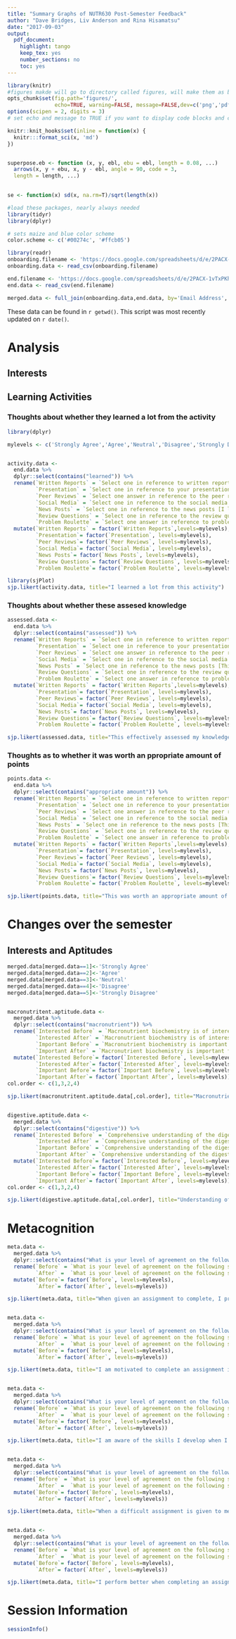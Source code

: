 ```yaml
---
title: "Summary Graphs of NUTR630 Post-Semester Feedback"
author: "Dave Bridges, Liv Anderson and Rina Hisamatsu"
date: "2017-09-03"
output:
  pdf_document:
    highlight: tango
    keep_tex: yes
    number_sections: no
    toc: yes
---
```


```r
library(knitr)
#figures makde will go to directory called figures, will make them as both png and pdf files 
opts_chunk$set(fig.path='figures/',
               echo=TRUE, warning=FALSE, message=FALSE,dev=c('png','pdf'))
options(scipen = 2, digits = 3)
# set echo and message to TRUE if you want to display code blocks and code output respectively

knitr::knit_hooks$set(inline = function(x) {
  knitr:::format_sci(x, 'md')
})


superpose.eb <- function (x, y, ebl, ebu = ebl, length = 0.08, ...)
  arrows(x, y + ebu, x, y - ebl, angle = 90, code = 3,
  length = length, ...)

  
se <- function(x) sd(x, na.rm=T)/sqrt(length(x))

#load these packages, nearly always needed
library(tidyr)
library(dplyr)

# sets maize and blue color scheme
color.scheme <- c('#00274c', '#ffcb05')
```


```r
library(readr)
onboarding.filename <- 'https://docs.google.com/spreadsheets/d/e/2PACX-1vQI-b1A4Zd-gx3FuY3lkKbWE0zKUfmAhpFovKOxow5AC1wWQpBsSvOKI0_gtZ4DJu5sj-YM1_1nsKUe/pub?gid=1032535237&single=true&output=csv'
onboarding.data <- read_csv(onboarding.filename)

end.filename <- 'https://docs.google.com/spreadsheets/d/e/2PACX-1vTxPKhKOwkZ18U1X0Z44M8wGqtM5ow18tVPF4yupZbzditOQdlQ3DJkfJJA-Dl226NfGYJ0tEUqOFn4/pub?gid=1563141647&single=true&output=csv'
end.data <- read_csv(end.filename)

merged.data <- full_join(onboarding.data,end.data, by='Email Address', suffix=c("before","after"))
```

These data can be found in `r getwd()`.  This script was most recently updated on `r date()`.

# Analysis

## Interests

## Learning Activities

### Thoughts about whether they learned a lot from the activity

```r
library(dplyr)

mylevels <- c('Strongly Agree','Agree','Neutral','Disagree','Strongly Disagree')


activity.data <- 
  end.data %>%
  dplyr::select(contains("learned")) %>%
  rename(`Written Reports` = `Select one in reference to written reports [I learned a lot from this activity]`,
         `Presentation` = `Select one in reference to your presentation [I learned a lot from this activity]`,
         `Peer Reviews` = `Select one answer in reference to the peer reviews [I learned a lot from this activity]`,
         `Social Media` = `Select one in reference to the social media assignments [I learned a lot from this activity]`,
         `News Posts` = `Select one in reference to the news posts [I learned a lot from this activity]`,
         `Review Questions` = `Select one in reference to the review questions [I learned a lot from this activity]`,
         `Problem Roulette` = `Select one answer in reference to problem roulette [I learned a lot from this activity]`) %>%
  mutate(`Written Reports` = factor(`Written Reports`,levels=mylevels),
         `Presentation`= factor(`Presentation`, levels=mylevels),
         `Peer Reviews`= factor(`Peer Reviews`, levels=mylevels),
         `Social Media`= factor(`Social Media`, levels=mylevels),
         `News Posts`= factor(`News Posts`, levels=mylevels),
         `Review Questions`= factor(`Review Questions`, levels=mylevels),
         `Problem Roulette`= factor(`Problem Roulette`, levels=mylevels))

library(sjPlot)
sjp.likert(activity.data, title="I learned a lot from this activity")
```

### Thoughts about whether these assesed knowledge

```r
assessed.data <- 
  end.data %>%
  dplyr::select(contains("assessed")) %>%
  rename(`Written Reports` = `Select one in reference to written reports [This effectively assessed my knowledge]`,
         `Presentation` = `Select one in reference to your presentation [This effectively assessed my knowledge]`,
         `Peer Reviews` = `Select one answer in reference to the peer reviews [This effectively assessed my knowledge]`,
         `Social Media` = `Select one in reference to the social media assignments [This effectively assessed my knowledge]`,
         `News Posts` = `Select one in reference to the news posts [This effectively assessed my knowledge]`,
         `Review Questions` = `Select one in reference to the review questions [This effectively assessed my knowledge]`,
         `Problem Roulette` = `Select one answer in reference to problem roulette [This effectively assessed my knowledge]`) %>%
  mutate(`Written Reports` = factor(`Written Reports`,levels=mylevels),
         `Presentation`= factor(`Presentation`, levels=mylevels),
         `Peer Reviews`= factor(`Peer Reviews`, levels=mylevels),
         `Social Media`= factor(`Social Media`, levels=mylevels),
         `News Posts`= factor(`News Posts`, levels=mylevels),
         `Review Questions`= factor(`Review Questions`, levels=mylevels),
         `Problem Roulette`= factor(`Problem Roulette`, levels=mylevels))

sjp.likert(assessed.data, title="This effectively assessed my knowledge")
```

### Thoughts as to whether it was worth an ppropriate amount of points

```r
points.data <- 
  end.data %>%
  dplyr::select(contains("appropriate amount")) %>%
  rename(`Written Reports` = `Select one in reference to written reports [This was worth an appropriate amount of points based on the amount of effort required]`,
         `Presentation` = `Select one in reference to your presentation [This was worth an appropriate amount of points based on the amount of effort required]`,
         `Peer Reviews` = `Select one answer in reference to the peer reviews [This was worth an appropriate amount of points based on the amount of effort required]`,
         `Social Media` = `Select one in reference to the social media assignments [This was worth an appropriate amount of points based on the amount of effort required]`,
         `News Posts` = `Select one in reference to the news posts [This was worth an appropriate amount of points based on the amount of effort required]`,
         `Review Questions` = `Select one in reference to the review questions [This was worth an appropriate amount of points based on the amount of effort required]`,
         `Problem Roulette` = `Select one answer in reference to problem roulette [This was worth an appropriate amount of points based on the amount of effort required]`) %>%
  mutate(`Written Reports` = factor(`Written Reports`,levels=mylevels),
         `Presentation`= factor(`Presentation`, levels=mylevels),
         `Peer Reviews`= factor(`Peer Reviews`, levels=mylevels),
         `Social Media`= factor(`Social Media`, levels=mylevels),
         `News Posts`= factor(`News Posts`, levels=mylevels),
         `Review Questions`= factor(`Review Questions`, levels=mylevels),
         `Problem Roulette`= factor(`Problem Roulette`, levels=mylevels))

sjp.likert(points.data, title="This was worth an appropriate amount of points based on the amount of effort required")
```

# Changes over the semester

## Interests and Aptitudes

```r
merged.data[merged.data==1]<-'Strongly Agree'
merged.data[merged.data==2]<-'Agree'
merged.data[merged.data==3]<-'Neutral'
merged.data[merged.data==4]<-'Disagree'
merged.data[merged.data==5]<-'Strongly Disagree'


macronutritent.aptitude.data <- 
  merged.data %>%
  dplyr::select(contains("macronutrient")) %>%
  rename(`Interested Before` = `Macronutrient biochemistry is of interest to me.before`,
         `Interested After` = `Macronutrient biochemistry is of interest to me.after`,
         `Important Before` = `Macronutrient biochemistry is important for my career interests.before`,
         `Important After` = `Macronutrient biochemistry is important for my career interests.after`) %>%
  mutate(`Interested Before`= factor(`Interested Before`, levels=mylevels),
         `Interested After`= factor(`Interested After`, levels=mylevels),
         `Important Before`= factor(`Important Before`, levels=mylevels),
         `Important After`= factor(`Important After`, levels=mylevels))
col.order <- c(1,3,2,4)

sjp.likert(macronutritent.aptitude.data[,col.order], title="Macronutrient biochemistry")


digestive.aptitude.data <- 
  merged.data %>%
  dplyr::select(contains("digestive")) %>%
  rename(`Interested Before` = `Comprehensive understanding of the digestive tract is of interest to me.before`,
         `Interested After` = `Comprehensive understanding of the digestive tract is of interest to me.after`,
         `Important Before` = `Comprehensive understanding of the digestive tract is important for my career interests.before`,
         `Important After` = `Comprehensive understanding of the digestive tract is important for my career interests.after`) %>%
  mutate(`Interested Before`= factor(`Interested Before`, levels=mylevels),
         `Interested After`= factor(`Interested After`, levels=mylevels),
         `Important Before`= factor(`Important Before`, levels=mylevels),
         `Important After`= factor(`Important After`, levels=mylevels))
col.order <- c(1,3,2,4)

sjp.likert(digestive.aptitude.data[,col.order], title="Understanding of the digestive tract")
```

# Metacognition

```r
meta.data <- 
  merged.data %>%
  dplyr::select(contains("What is your level of agreement on the following statements? [When given an assignment to complete, I produce better outcomes with a community of support (i.e., instructor or peer support).]")) %>%
  rename(`Before` = `What is your level of agreement on the following statements? [When given an assignment to complete, I produce better outcomes with a community of support (i.e., instructor or peer support).]before`,
         `After` =  `What is your level of agreement on the following statements? [When given an assignment to complete, I produce better outcomes with a community of support (i.e., instructor or peer support).]after`) %>%
  mutate(`Before`= factor(`Before`, levels=mylevels),
         `After`= factor(`After`, levels=mylevels))

sjp.likert(meta.data, title="When given an assignment to complete, I produce better outcomes with a community of support (i.e., instructor or peer support)", cat.neutral='Neutral')


meta.data <- 
  merged.data %>%
  dplyr::select(contains("What is your level of agreement on the following statements? [I am motivated to complete an assignment if I enjoy doing it.]")) %>%
  rename(`Before` = `What is your level of agreement on the following statements? [I am motivated to complete an assignment if I enjoy doing it.]before`,
         `After` =  `What is your level of agreement on the following statements? [I am motivated to complete an assignment if I enjoy doing it.]after`) %>%
  mutate(`Before`= factor(`Before`, levels=mylevels),
         `After`= factor(`After`, levels=mylevels))

sjp.likert(meta.data, title="I am motivated to complete an assignment if I enjoy doing it.", cat.neutral='Neutral')


meta.data <- 
  merged.data %>%
  dplyr::select(contains("What is your level of agreement on the following statements? [I am aware of the skills I develop when I complete different types of assignments.]")) %>%
  rename(`Before` = `What is your level of agreement on the following statements? [I am aware of the skills I develop when I complete different types of assignments.]before`,
         `After` =  `What is your level of agreement on the following statements? [I am aware of the skills I develop when I complete different types of assignments.]after`) %>%
  mutate(`Before`= factor(`Before`, levels=mylevels),
         `After`= factor(`After`, levels=mylevels))

sjp.likert(meta.data, title="I am aware of the skills I develop when I complete different types of assignments.", cat.neutral='Neutral')


meta.data <- 
  merged.data %>%
  dplyr::select(contains("What is your level of agreement on the following statements? [When a difficult assignment is given to me, I feel confident that I can complete it.]")) %>%
  rename(`Before` = `What is your level of agreement on the following statements? [When a difficult assignment is given to me, I feel confident that I can complete it.]before`,
         `After` =  `What is your level of agreement on the following statements? [When a difficult assignment is given to me, I feel confident that I can complete it.]after`) %>%
  mutate(`Before`= factor(`Before`, levels=mylevels),
         `After`= factor(`After`, levels=mylevels))

sjp.likert(meta.data, title="When a difficult assignment is given to me, I feel confident that I can complete it", cat.neutral='Neutral')


meta.data <- 
  merged.data %>%
  dplyr::select(contains("What is your level of agreement on the following statements? [I perform better when completing an assignment that I enjoy (i.e., get a better grade).]")) %>%
  rename(`Before` = `What is your level of agreement on the following statements? [I perform better when completing an assignment that I enjoy (i.e., get a better grade).]before`,
         `After` =  `What is your level of agreement on the following statements? [I perform better when completing an assignment that I enjoy (i.e., get a better grade).]after`) %>%
  mutate(`Before`= factor(`Before`, levels=mylevels),
         `After`= factor(`After`, levels=mylevels))

sjp.likert(meta.data, title="I perform better when completing an assignment that I enjoy (i.e., get a better grade).", cat.neutral='Neutral')

```

# Session Information

```r
sessionInfo()
```